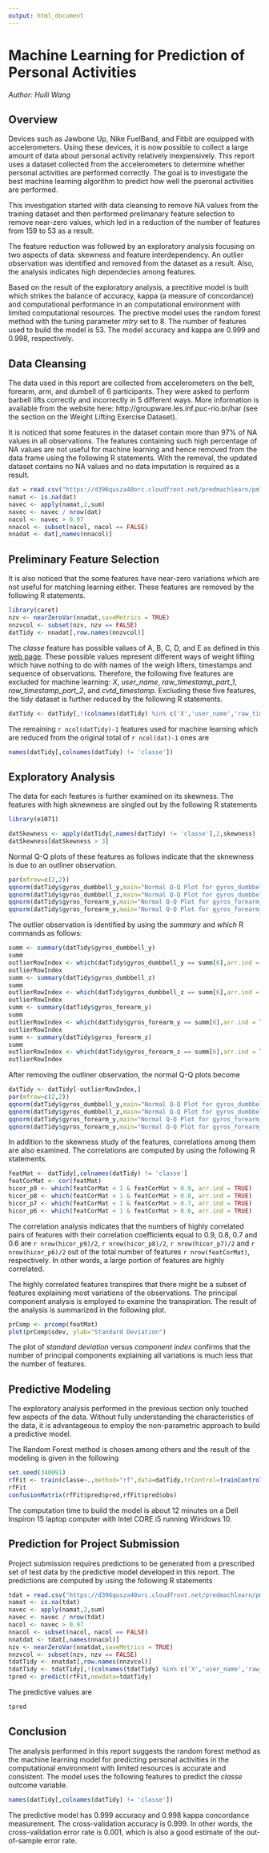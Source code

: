 ```yaml
---
output: html_document
---
```

# Machine Learning for Prediction of Personal Activities #

*Author: Huili Wang*

## Overview ##
Devices such as Jawbone Up, Nike FuelBand, and Fitbit are equipped with accelerometers.  Using these devices, it is now possible to collect a large amount of data about personal activity relatively inexpensively. This report uses a dataset collected from the accelerometers to determine whether personal activities are performed correctly.  The goal is to investigate the best machine learning algorithm to predict how well the pseronal activities are performed.

This investigation started with data cleansing to remove NA values from the training dataset and then performed prelimanary feature selection to remove near-zero values, which led in a reduction of the number of features from 159 to 53 as a result.  

The feature reduction was followed by an exploratory analysis focusing on two aspects of data: skewness and feature interdependency.  An outlier observation was identified and removed from the dataset as a result.  Also, the analysis indicates high dependecies among features.

Based on the result of the exploratory analysis, a prectitive model is built which strikes the balance of accuracy, kappa (a measure of concordance) and computational performance in an computational environment with limited computational resources.  The prective model uses the random forest method with the tuning parameter *mtry* set to 8.  The number of features used to build the model is 53.  The model accuracy and kappa are 0.999 and 0.998, respectively.

## Data Cleansing ##
The data used in this report are collected from accelerometers on the belt, forearm, arm, and dumbell of 6 participants.  They were asked to perform barbell lifts correctly and incorrectly in 5 different ways. More information is available from the website here: http://groupware.les.inf.puc-rio.br/har (see the section on the Weight Lifting Exercise Dataset).

It is noticed that some features in the dataset contain more than 97% of NA values in all observations.  The features containing such high percentage of NA values are not useful for machine learning and hence removed from the data frame using the following R statements.  With the removal, the updated dataset contains no NA values and no data imputation is required as a result.

```r
dat = read.csv("https://d396qusza40orc.cloudfront.net/predmachlearn/pml-training.csv")
namat <- is.na(dat)
navec <- apply(namat,2,sum)
navec <- navec / nrow(dat)
nacol <- navec > 0.97
nnacol <- subset(nacol, nacol == FALSE)
nnadat <- dat[,names(nnacol)]
```


## Preliminary Feature Selection ##
It is also noticed that the some features have near-zero variations which are not useful for matching learning either.  These features are removed by the following R statements.

```r
library(caret)
nzv <- nearZeroVar(nnadat,saveMetrics = TRUE)
nnzvcol <- subset(nzv, nzv == FALSE)
datTidy <- nnadat[,row.names(nnzvcol)]
```


The *classe* feature has possible values of A, B, C, D, and E as defined in this [web page](http://groupware.les.inf.puc-rio.br/har#weight_lifting_exercises).  These possible values represent different ways of weight lifting which have nothing to do with names of the weigh lifters, timestamps and sequence of observations.  Therefore, the following five features are excluded for machine learning: *X*, *user_name*, *raw_timestamp_part_1*, *raw_timestamp_part_2*, and *cvtd_timestamp*.  Excluding these five features, the tidy dataset is further reduced by the following R statements.

```r
datTidy <- datTidy[,!(colnames(datTidy) %in% c('X','user_name','raw_timestamp_part_1','raw_timestamp_part_2','cvtd_timestamp'))]
```

The remaining `r ncol(datTidy)-1` features used for machine learning which are reduced from the original total of `r ncol(dat)-1` ones are
```r
names(datTidy[,colnames(datTidy) != 'classe'])
```

## Exploratory Analysis ##

The data for each features is further examined on its skewness.  The features with high sknewness are singled out by the following R statements

```r
library(e1071)
```

```r
datSkewness <- apply(datTidy[,names(datTidy) != 'classe'],2,skewness)
datSkewness[datSkewness > 3]
```

Normal Q-Q plots of these features as follows indicate that the sknewness is due to an outliner observation.
```r
par(mfrow=c(2,2))
qqnorm(datTidy$gyros_dumbbell_y,main="Normal Q-Q Plot for gyros_dumbbell_y")
qqnorm(datTidy$gyros_dumbbell_z,main="Normal Q-Q Plot for gyros_dumbbell_z")
qqnorm(datTidy$gyros_forearm_y,main="Normal Q-Q Plot for gyros_forearm_y")
qqnorm(datTidy$gyros_forearm_y,main="Normal Q-Q Plot for gyros_forearm_z")
```

The outlier observation is identified by using the *summary* and *which* R commands as follows:
```r
summ <- summary(datTidy$gyros_dumbbell_y)
summ
outlierRowIndex <- which(datTidy$gyros_dumbbell_y == summ[6],arr.ind = TRUE)
outlierRowIndex
summ <- summary(datTidy$gyros_dumbbell_z)
summ
outlierRowIndex <- which(datTidy$gyros_dumbbell_z == summ[6],arr.ind = TRUE)
outlierRowIndex
summ <- summary(datTidy$gyros_forearm_y)
summ
outlierRowIndex <- which(datTidy$gyros_forearm_y == summ[6],arr.ind = TRUE)
outlierRowIndex
summ <- summary(datTidy$gyros_forearm_z)
summ
outlierRowIndex <- which(datTidy$gyros_forearm_z == summ[6],arr.ind = TRUE)
outlierRowIndex
```

After removing the outliner observation, the normal Q-Q plots become
```r
datTidy <- datTidy[-outlierRowIndex,]
par(mfrow=c(2,2))
qqnorm(datTidy$gyros_dumbbell_y,main="Normal Q-Q Plot for gyros_dumbbell_y")
qqnorm(datTidy$gyros_dumbbell_z,main="Normal Q-Q Plot for gyros_dumbbell_z")
qqnorm(datTidy$gyros_forearm_y,main="Normal Q-Q Plot for gyros_forearm_y")
qqnorm(datTidy$gyros_forearm_y,main="Normal Q-Q Plot for gyros_forearm_z")
```

In addition to the skewness study of the features, correlations among them are also examined.  The correlations are computed by using the following R statements.
```r
featMat <- datTidy[,colnames(datTidy) != 'classe']
featCorMat <- cor(featMat)
hicor_p9 <- which(featCorMat < 1 & featCorMat > 0.9, arr.ind = TRUE)
hicor_p8 <- which(featCorMat < 1 & featCorMat > 0.8, arr.ind = TRUE)
hicor_p7 <- which(featCorMat < 1 & featCorMat > 0.7, arr.ind = TRUE)
hicor_p6 <- which(featCorMat < 1 & featCorMat > 0.6, arr.ind = TRUE)
```

The correlation analysis indicates that the numbers of highly correlated pairs of features with their correlation coefficients equal to 0.9, 0.8, 0.7 and 0.6 are `r nrow(hicor_p9)/2`, `r nrow(hicor_p8)/2`, `r nrow(hicor_p7)/2` and `r nrow(hicor_p6)/2` out of the total number of features `r nrow(featCorMat)`, respectively.  In other words, a large portion of features are highly correlated.

The highly correlated features transpires that there might be a subset of features explaining most variations of the observations.  The principal component analysis is employed to examine the transpiration.  The result of the analysis is summarized in the following plot.
```r
prComp <- prcomp(featMat)
plot(prComp$sdev, ylab="Standard Deviation")
```

The plot of *standard deviation* versus *component index* confirms that the number of principal components explaining all variations is much less that the number of features.

## Predictive Modeling ##
The exploratory analysis performed in the previous section only touched few aspects of the data.  Without fully understanding the characteristics of the data, it is advantageous to employ the non-parametric approach to build a predictive model.

The Random Forest method is chosen among others and the result of the modeling is given in the following
```r
set.seed(340091)
rfFit <- train(classe~.,method="rf",data=datTidy,trControl=trainControl(p=0.5,method="cv",savePredictions = TRUE),tuneGrid=data.frame(mtry=8))
rfFit
confusionMatrix(rfFit$pred$pred,rfFit$pred$obs)
```

The computation time to build the model is about 12 minutes on a Dell Inspiron 15 laptop computer with Intel CORE i5 running Windows 10.

## Prediction for Project Submission ##
Project submission requires predictions to be generated from a prescribed set of test data by the predictive model developed in this report.  The predictions are computed by using the following R statements
```r
tdat = read.csv("https://d396qusza40orc.cloudfront.net/predmachlearn/pml-testing.csv")
namat <- is.na(tdat)
navec <- apply(namat,2,sum)
navec <- navec / nrow(tdat)
nacol <- navec > 0.97
nnacol <- subset(nacol, nacol == FALSE)
nnatdat <- tdat[,names(nnacol)]
nzv <- nearZeroVar(nnatdat,saveMetrics = TRUE)
nnzvcol <- subset(nzv, nzv == FALSE)
tdatTidy <- nnatdat[,row.names(nnzvcol)]
tdatTidy <- tdatTidy[,!(colnames(tdatTidy) %in% c('X','user_name','raw_timestamp_part_1','raw_timestamp_part_2','cvtd_timestamp'))]
tpred <- predict(rfFit,newdata=tdatTidy)
```

The predictive values are
```r
tpred
```

## Conclusion ##
The analysis performed in this report suggests the random forest method as the machine learning model for predicting personal activities in the computational environment with limited resources is accurate and consistent.  The model uses the following features to predict the *classe* outcome variable.

```r
names(datTidy[,colnames(datTidy) != 'classe'])
```

The predictive model has 0.999 accuracy and 0.998 kappa concordance measurement.  The cross-validation accuracy is 0.999.  In other words, the cross-validation error rate is 0.001, which is also a good estimate of the out-of-sample error rate.
